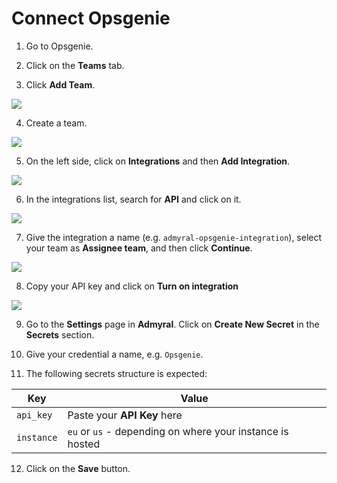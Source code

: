 # Connect Opsgenie

1. Go to Opsgenie.

2. Click on the **Teams** tab.

3. Click **Add Team**.

<img src="/opsgenie1.png" />

4. Create a team.

<img src="/opsgenie2.png" />

5. On the left side, click on **Integrations** and then **Add Integration**.

<img src="/opsgenie3.png" />

6. In the integrations list, search for **API** and click on it.

<img src="/opsgenie4.png" />

7. Give the integration a name (e.g. `admyral-opsgenie-integration`), select your team as **Assignee team**, and then click **Continue**.

<img src="/opsgenie5.png" />

8. Copy your API key and click on **Turn on integration**

<img src="/opsgenie6.png" />

9. Go to the **Settings** page in **Admyral**. Click on **Create New Secret** in the **Secrets** section.

10. Give your credential a name, e.g. `Opsgenie`.

11. The following secrets structure is expected:

| Key        | Value                                                     |
| ---------- | --------------------------------------------------------- |
| `api_key`  | Paste your **API Key** here                               |
| `instance` | `eu` or `us` - depending on where your instance is hosted |

12. Click on the **Save** button.

